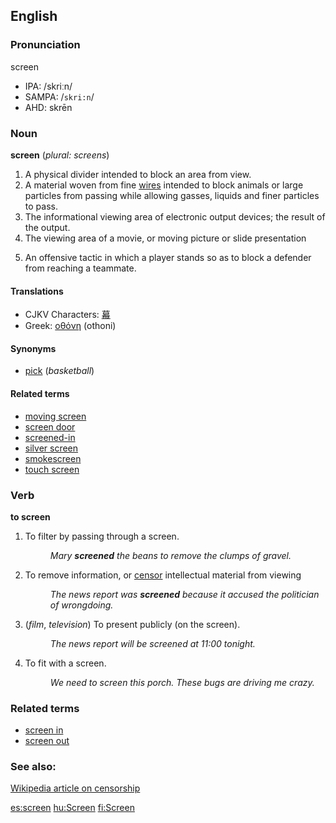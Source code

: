{{Wikipedia}}
==English==
===Pronunciation===
screen
*IPA: /skriːn/
*SAMPA: /<tt>skri:n</tt>/
*AHD: skrēn

=== Noun ===
'''screen''' (''plural: screens'')

# A physical divider intended to block an area from view.
# A material woven from fine [[wire]]s intended to block animals or large particles from passing while allowing gasses, liquids and finer particles to pass.
# The informational viewing area of electronic output devices; the result of the output.  
# The viewing area of a movie, or moving picture or slide presentation
# {{hoops}} An offensive tactic in which a player stands so as to block a defender from reaching a teammate.

====Translations====
*CJKV Characters: [[幕]]
*Greek: [[οθόνη]] (othoni)

====Synonyms====
*[[pick]] (''basketball'')

====Related terms====
*[[moving screen]]
*[[screen door]]
*[[screened-in]]
*[[silver screen]]
*[[smokescreen]]
*[[touch screen]]

=== Verb ===
'''to screen'''

# To filter by passing through a screen.
#: ''Mary '''screened''' the beans to remove the clumps of gravel.''
# To remove information, or [[censor]] intellectual material from viewing
#: ''The news report was '''screened''' because it accused the politician of wrongdoing.''
# (''film'', ''television'') To present publicly (on the screen).
#: ''The news report will be screened at 11:00 tonight.''
# To fit with a screen.
#: ''We need to screen this porch.  These bugs are driving me crazy.''

===Related terms===
*[[screen in]]
*[[screen out]]

===See also:===
[[w:Censorship|Wikipedia article on censorship]]

[[es:screen]]
[[hu:Screen]]
[[fi:Screen]]